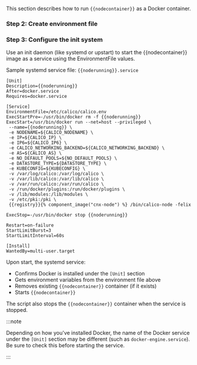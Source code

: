 
This section describes how to run `{{nodecontainer}}` as a Docker container.

<NonClusterReadOnlyStep />

### Step 2: Create environment file

<EnvironmentFile nodecontainer='{{nodecontainer}}' />

### Step 3: Configure the init system

Use an init daemon (like systemd or upstart) to start the {{nodecontainer}} image as a service using the EnvironmentFile values.

Sample systemd service file: `{{noderunning}}.service`

```shell
[Unit]
Description={{noderunning}}
After=docker.service
Requires=docker.service

[Service]
EnvironmentFile=/etc/calico/calico.env
ExecStartPre=-/usr/bin/docker rm -f {{noderunning}}
ExecStart=/usr/bin/docker run --net=host --privileged \
 --name={{noderunning}} \
 -e NODENAME=${CALICO_NODENAME} \
 -e IP=${CALICO_IP} \
 -e IP6=${CALICO_IP6} \
 -e CALICO_NETWORKING_BACKEND=${CALICO_NETWORKING_BACKEND} \
 -e AS=${CALICO_AS} \
 -e NO_DEFAULT_POOLS=${NO_DEFAULT_POOLS} \
 -e DATASTORE_TYPE=${DATASTORE_TYPE} \
 -e KUBECONFIG=${KUBECONFIG} \
 -v /var/log/calico:/var/log/calico \
 -v /var/lib/calico:/var/lib/calico \
 -v /var/run/calico:/var/run/calico \
 -v /run/docker/plugins:/run/docker/plugins \
 -v /lib/modules:/lib/modules \
 -v /etc/pki:/pki \
 {{registry}}{% component_image("cnx-node") %} /bin/calico-node -felix

ExecStop=-/usr/bin/docker stop {{noderunning}}

Restart=on-failure
StartLimitBurst=3
StartLimitInterval=60s

[Install]
WantedBy=multi-user.target
```

Upon start, the systemd service:

- Confirms Docker is installed under the `[Unit]` section
- Gets environment variables from the environment file above
- Removes existing `{{nodecontainer}}` container (if it exists)
- Starts `{{nodecontainer}}`

The script also stops the `{{nodecontainer}}` container when the service is stopped.

:::note

Depending on how you've installed Docker, the name of the Docker service
under the `[Unit]` section may be different (such as `docker-engine.service`).
Be sure to check this before starting the service.

:::
